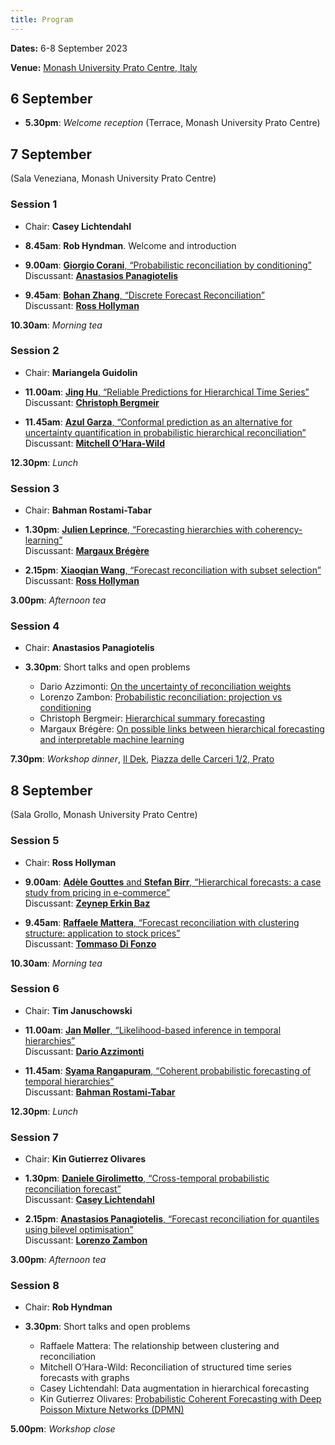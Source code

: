 ```yaml
---
title: Program
---
```


**Dates:** 6-8 September 2023

**Venue:** [Monash University Prato Centre, Italy](https://www.monash.edu/prato)

## 6 September

* **5.30pm**: *Welcome reception* (Terrace, Monash University Prato Centre)

## 7 September

(Sala Veneziana, Monash University Prato Centre)

### Session 1

* Chair: **Casey Lichtendahl**

* **8.45am**: **Rob Hyndman**. Welcome and introduction

* **9.00am**: [**Giorgio Corani**, “Probabilistic reconciliation by conditioning”](corani.md)<br>
Discussant: [**Anastasios Panagiotelis**](https://anastasiospanagiotelis.netlify.app)

* **9.45am**: [**Bohan Zhang**, “Discrete Forecast Reconciliation”](bohanzhang.md)<br>
Discussant: [**Ross Hollyman**](https://business-school.exeter.ac.uk/about/people/profile/index.php?web_id=ross_hollyman)

**10.30am**: *Morning tea*

### Session 2

* Chair: **Mariangela Guidolin**

* **11.00am**: [**Jing Hu**, "Reliable Predictions for Hierarchical Time Series"](jinghu.md)<br>
Discussant: [**Christoph Bergmeir**](https://cbergmeir.com)

* **11.45am**: [**Azul Garza**, "Conformal prediction as an alternative for uncertainty quantification in probabilistic hierarchical reconciliation"](garza.md)<br>
Discussant: [**Mitchell O'Hara-Wild**](https://mitchelloharawild.com)

**12.30pm**: *Lunch*

### Session 3

* Chair: **Bahman Rostami-Tabar**

* **1.30pm**: [**Julien Leprince**, "Forecasting hierarchies with coherency-learning"](leprince.md)<br>
Discussant: [**Margaux Brégère**](https://margauxbregere.github.io)

* **2.15pm**: [**Xiaoqian Wang**, "Forecast reconciliation with subset selection"](xiaoqian.md)<br>
Discussant: [**Ross Hollyman**](https://business-school.exeter.ac.uk/about/people/profile/index.php?web_id=ross_hollyman)

**3.00pm**: *Afternoon tea*

###  Session 4

* Chair: **Anastasios Panagiotelis**

* **3.30pm**: Short talks and open problems

  * Dario Azzimonti: [On the uncertainty of reconciliation weights](https://robjhyndman.com/files/prato/Azzimonti.pdf)
  * Lorenzo Zambon: [Probabilistic reconciliation: projection vs conditioning](https://robjhyndman.com/files/prato/Zambon_projection_vs_conditioning.pdf)
  * Christoph Bergmeir: [Hierarchical summary forecasting](https://robjhyndman.com/files/prato/bergmeir2023SummaryForecasting.pdf)
  * Margaux Brégère: [On possible links between hierarchical forecasting and interpretable machine learning](https://robjhyndman.com/files/prato/ForecasteReconcialiation_OpenProb_09_23.pdf)

**7.30pm**: *Workshop dinner*, [Il Dek](https://dekitalianbistrot.com/en/dek-prato-2/), [Piazza delle Carceri 1/2, Prato](https://goo.gl/maps/ZLT48fjjcB77qs3VA)

## 8 September

(Sala Grollo, Monash University Prato Centre)

### Session 5

* Chair: **Ross Hollyman**

* **9.00am**: [**Adèle Gouttes** and **Stefan Birr**, "Hierarchical forecasts: a case study from pricing in e-commerce"](gouttes.md)<br>
Discussant: [**Zeynep Erkin Baz**](https://www.linkedin.com/in/zeynep-erkin-baz-51198a21)

* **9.45am**: [**Raffaele Mattera**, "Forecast reconciliation with clustering structure: application to stock prices"](mattera.md)<br>
Discussant: [**Tommaso Di Fonzo**](https://homes.stat.unipd.it/tommasodifonzo/en/home-2/)

**10.30am**: *Morning tea*

### Session 6

* Chair: **Tim Januschowski**

* **11.00am**: [**Jan Møller**, “Likelihood-based inference in temporal hierarchies”](moeller.md)<br>
Discussant: [**Dario Azzimonti**](https://sites.google.com/view/darioazzimonti/home)

* **11.45am**: [**Syama Rangapuram**, “Coherent probabilistic forecasting of temporal hierarchies”](rangapuram.md)<br>
Discussant: [**Bahman Rostami-Tabar**](https://www.bahmanrt.com)

**12.30pm**: *Lunch*

### Session 7

* Chair: **Kin Gutierrez Olivares**

* **1.30pm**: [**Daniele Girolimetto**, “Cross-temporal probabilistic reconciliation forecast”](girolimetto.md)<br>
Discussant: [**Casey Lichtendahl**](https://www.linkedin.com/in/casey-lichtendahl-7a2688102)

* **2.15pm**: [**Anastasios Panagiotelis**, “Forecast reconciliation for quantiles using bilevel optimisation”](tas.md)<br>
Discussant: [**Lorenzo Zambon**](https://scholar.google.com/citations?user=vfdwxl8AAAAJ&hl=it)

**3.00pm**: *Afternoon tea*

### Session 8

* Chair: **Rob Hyndman**

* **3.30pm**: Short talks and open problems

  * Raffaele Mattera: The relationship between clustering and reconciliation
  * Mitchell O'Hara-Wild: Reconciliation of structured time series forecasts with graphs
  * Casey Lichtendahl: Data augmentation in hierarchical forecasting
  * Kin Gutierrez Olivares: [Probabilistic Coherent Forecasting with Deep Poisson Mixture Networks (DPMN)](kin.md)


**5.00pm**: *Workshop close*
